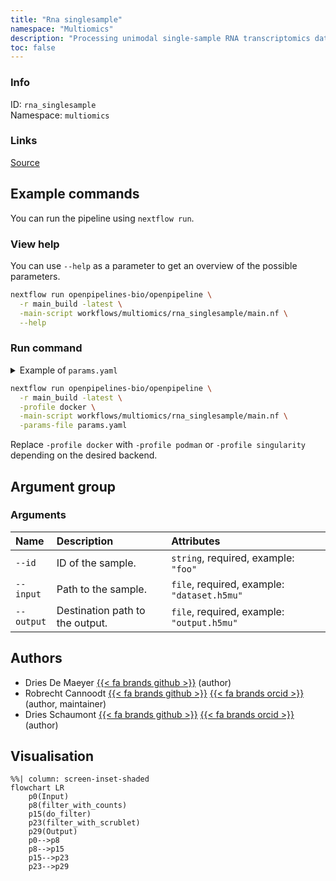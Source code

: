 ```yaml
---
title: "Rna singlesample"
namespace: "Multiomics"
description: "Processing unimodal single-sample RNA transcriptomics data."
toc: false
---
```


::: {.column-margin}

### Info

ID: `rna_singlesample`  
Namespace: `multiomics`

### Links
[Source](https://github.com/openpipelines-bio/openpipeline/blob/main/workflows/multiomics/rna_singlesample){.btn-action .btn-sm .btn-info .btn role="button"}

:::



## Example commands

You can run the pipeline using `nextflow run`.

### View help

You can use `--help` as a parameter to get an overview of the possible parameters.

```bash
nextflow run openpipelines-bio/openpipeline \
  -r main_build -latest \
  -main-script workflows/multiomics/rna_singlesample/main.nf \
  --help
```

### Run command

<details>
<summary>Example of `params.yaml`</summary>
```yaml
# Arguments
id: # please fill in - example: "foo"
input: # please fill in - example: "dataset.h5mu"
# output: "$id.$key.output.h5mu"

# Nextflow input-output arguments
publish_dir: # please fill in - example: "output/"
# param_list: "my_params.yaml"
```
</details>

```bash
nextflow run openpipelines-bio/openpipeline \
  -r main_build -latest \
  -profile docker \
  -main-script workflows/multiomics/rna_singlesample/main.nf \
  -params-file params.yaml
```

:::{.callout-note}
Replace `-profile docker` with `-profile podman` or `-profile singularity` depending on the desired backend.
:::

## Argument group

### Arguments

|Name       |Description                     |Attributes                                  |
|:----------|:-------------------------------|:-------------------------------------------|
|`--id`     |ID of the sample.               |`string`, required, example: `"foo"`        |
|`--input`  |Path to the sample.             |`file`, required, example: `"dataset.h5mu"` |
|`--output` |Destination path to the output. |`file`, required, example: `"output.h5mu"`  |

## Authors

  * Dries De Maeyer [{{< fa brands github >}}](https://github.com/ddemaeyer) (author)
  * Robrecht Cannoodt [{{< fa brands github >}}](https://github.com/rcannood) [{{< fa brands orcid >}}](https://orcid.org/0000-0003-3641-729X) (author, maintainer)
  * Dries Schaumont [{{< fa brands github >}}](https://github.com/DriesSchaumont) [{{< fa brands orcid >}}](https://orcid.org/0000-0002-4389-0440) (author)

## Visualisation

```mermaid
%%| column: screen-inset-shaded
flowchart LR
    p0(Input)
    p8(filter_with_counts)
    p15(do_filter)
    p23(filter_with_scrublet)
    p29(Output)
    p0-->p8
    p8-->p15
    p15-->p23
    p23-->p29

```
